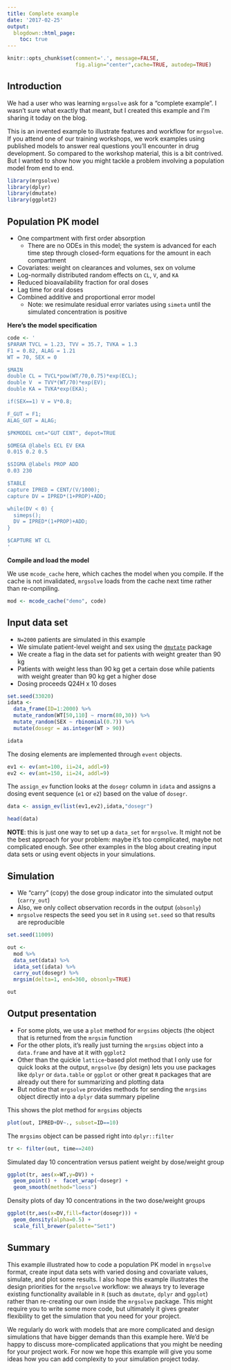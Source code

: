 ```yaml
---
title: Complete example
date: '2017-02-25'
output: 
  blogdown::html_page:
    toc: true
---
```


```r
knitr::opts_chunk$set(comment='.', message=FALSE,
                      fig.align="center",cache=TRUE, autodep=TRUE)
```

## Introduction
We had a user who was learning `mrgsolve` ask for a "complete example".  I wasn't sure what exactly that meant, but I created 
this example and I'm sharing it today on the blog.

This is an invented example to illustrate features and workflow for 
`mrgsolve`.  If you attend one of our training workshops, we work
examples using published models to answer real questions you'll 
encounter in drug development.  So compared to the workshop material,
this is a bit contrived.  But I wanted to show how you might 
tackle a problem involving a population model from end to end.

```r
library(mrgsolve)
library(dplyr)
library(dmutate)
library(ggplot2)
```


## Population PK model
- One compartment with first order absorption
  - There are no ODEs in this model; the system is advanced for each time step through closed-form equations for the amount in each compartment
- Covariates: weight on clearances and volumes, sex on volume
- Log-normally distributed random effects on `CL`, `V`, and `KA`
- Reduced bioavailability fraction for oral doses
- Lag time for oral doses
- Combined additive and proportional error model
    - Note: we resimulate residual error variates using `simeta` until the simulated concentration is positive


__Here's the model specification__
```r
code <- '
$PARAM TVCL = 1.23, TVV = 35.7, TVKA = 1.3
F1 = 0.82, ALAG = 1.21
WT = 70, SEX = 0

$MAIN
double CL = TVCL*pow(WT/70,0.75)*exp(ECL);
double V  = TVV*(WT/70)*exp(EV);
double KA = TVKA*exp(EKA);

if(SEX==1) V = V*0.8;

F_GUT = F1;
ALAG_GUT = ALAG;

$PKMODEL cmt="GUT CENT", depot=TRUE

$OMEGA @labels ECL EV EKA
0.015 0.2 0.5

$SIGMA @labels PROP ADD
0.03 230

$TABLE
capture IPRED = CENT/(V/1000);
capture DV = IPRED*(1+PROP)+ADD;

while(DV < 0) {
  simeps();
  DV = IPRED*(1+PROP)+ADD;
}

$CAPTURE WT CL 
'
```

__Compile and load the model__

We use `mcode_cache` here, which caches the model when you compile.  If the cache is not invalidated, `mrgsolve` loads from the cache next time rather than re-compiling. 
```r
mod <- mcode_cache("demo", code)
```


## Input data set
- `N=2000` patients are simulated in this example
- We simulate patient-level weight and sex using the [`dmutate`](https://github.com/kylebmetrum/dmutate) package
- We create a flag in the data set for patients with weight 
greater than 90 kg
- Patients with weight less than 90 kg get a certain dose while patients with weight greater than 90 kg get a higher dose
- Dosing proceeds Q24H x 10 doses

```r
set.seed(33020)
idata <- 
  data_frame(ID=1:2000) %>% 
  mutate_random(WT[50,110] ~ rnorm(80,30)) %>% 
  mutate_random(SEX ~ rbinomial(0.7)) %>%
  mutate(dosegr = as.integer(WT > 90))

idata

```


The dosing elements are implemented through `event` objects.
```r
ev1 <- ev(amt=100, ii=24, addl=9)
ev2 <- ev(amt=150, ii=24, addl=9)
```

The `assign_ev` function looks at the `dosegr` column in `idata` and assigns a dosing event sequence (`e1` or `e2`) based on the value of `dosegr`. 

```r
data <- assign_ev(list(ev1,ev2),idata,"dosegr")

head(data)
```

__NOTE__: this is just one way to set up a `data_set` for `mrgsolve`.  It might not be the best approach for your problem: maybe it's too complicated, maybe not complicated enough.  See other examples in the blog about creating input data sets or using event objects in your simulations.

## Simulation
- We "carry" (copy) the dose group indicator into the simulated output (`carry_out`)
- Also, we only collect observation records in the output (`obsonly`)
- `mrgsolve` respects the seed you set in `R` using `set.seed` so that results are reproducible

```r
set.seed(11009)

out <- 
  mod %>% 
  data_set(data) %>%
  idata_set(idata) %>%
  carry_out(dosegr) %>%
  mrgsim(delta=1, end=360, obsonly=TRUE)

out
```


## Output presentation 
- For some plots, we use a `plot` method for `mrgsims` objects (the 
object that is returned from the `mrgsim` function
- For the other plots, it's really just turning the `mrgsims` object
into a `data.frame` and have at it with `ggplot2`
- Other than the quickie `lattice`-based plot method that I only use for quick looks at the output, `mrgsolve` (by design) lets you use packages like `dplyr` or `data.table` or `ggplot` or other great
`R` packages that are already out there for summarizing and plotting data
- But notice that `mrgsolve` provides methods for sending the `mrgsims` object directly into a `dplyr` data summary pipeline


This shows the plot method for `mrgsims` objects
```r
plot(out, IPRED+DV~., subset=ID==10)
```


The `mrgsims` object can be passed right into `dplyr::filter`
```r
tr <- filter(out, time==240)
```

Simulated day 10 concentration versus patient weight by dose/weight group 
```r
ggplot(tr, aes(x=WT,y=DV)) + 
  geom_point() +  facet_wrap(~dosegr) +
  geom_smooth(method="loess")
```

Density plots of day 10 concentrations in the two dose/weight groups
```r
ggplot(tr,aes(x=DV,fill=factor(dosegr))) + 
  geom_density(alpha=0.5) +
  scale_fill_brewer(palette="Set1")
```


## Summary
This example illustrated how to code a population PK model in `mrgsolve` format, create input data
sets with varied dosing and covariate values, simulate, and plot some results. I also hope this example illustrates the design priorities for the `mrgsolve` workflow: we always try to leverage existing functionality available in `R` (such as `dmutate`, `dplyr` and `ggplot`) rather than re-creating our own inside the `mrgsolve` package. This might require you to write some more code, but ultimately it gives greater flexibility to get the simulation that you need for your project.   

We regularly do work with models that are more complicated and design simulations that have bigger demands than this example here.  We'd be happy to discuss more-complicated applications that you might be needing for your project work.  For now we hope this example will give you some ideas how you can add complexity to your simulation project today.  

